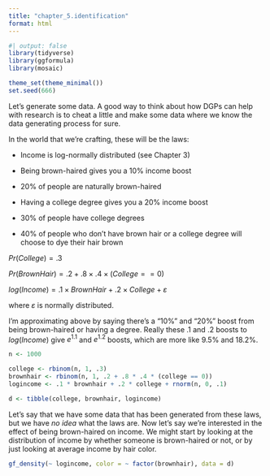 ```yaml
---
title: "chapter_5.identification"
format: html
---
```


```r
#| output: false
library(tidyverse)
library(ggformula)
library(mosaic)

theme_set(theme_minimal())
set.seed(666)
```

Let’s generate some data. A good way to think about how DGPs can help with research is to cheat a little and make some data where we know the data generating process for sure.

In the world that we’re crafting, these will be the laws:

-   Income is log-normally distributed (see Chapter 3)

-   Being brown-haired gives you a 10% income boost

-   20% of people are naturally brown-haired

-   Having a college degree gives you a 20% income boost

-   30% of people have college degrees

-   40% of people who don’t have brown hair or a college degree will choose to dye their hair brown

$Pr(College) = .3$

$Pr(BrownHair) = .2 + .8\times.4\times(College == 0)$

$log(Income) = .1\times BrownHair + .2\times College + \varepsilon$

where $\varepsilon$ is normally distributed.

I'm approximating above by saying there's a "10%" and "20%" boost from being brown-haired or having a degree. Really these $.1$ and $.2$ boosts to $log(Income)$ give $e^{1.1}$ and $e^{1.2}$ boosts, which are more like 9.5% and 18.2%.

```r
n <- 1000

college <- rbinom(n, 1, .3)
brownhair <- rbinom(n, 1, .2 + .8 * .4 * (college == 0))
logincome <- .1 * brownhair + .2 * college + rnorm(n, 0, .1)

d <- tibble(college, brownhair, logincome)
```

Let’s say that we have some data that has been generated from these laws, but we have *no idea* what the laws are. Now let’s say we’re interested in the effect of being brown-haired on income. We might start by looking at the distribution of income by whether someone is brown-haired or not, or by just looking at average income by hair color.

```r
gf_density(~ logincome, color = ~ factor(brownhair), data = d)
```
